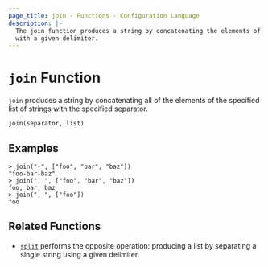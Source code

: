 ```yaml
---
page_title: join - Functions - Configuration Language
description: |-
  The join function produces a string by concatenating the elements of a list
  with a given delimiter.
---
```


# `join` Function

`join` produces a string by concatenating all of the elements of the specified
list of strings with the specified separator.

```hcl
join(separator, list)
```

## Examples

```
> join("-", ["foo", "bar", "baz"])
"foo-bar-baz"
> join(", ", ["foo", "bar", "baz"])
foo, bar, baz
> join(", ", ["foo"])
foo
```

## Related Functions

* [`split`](/language/functions/split) performs the opposite operation: producing a list
  by separating a single string using a given delimiter.
